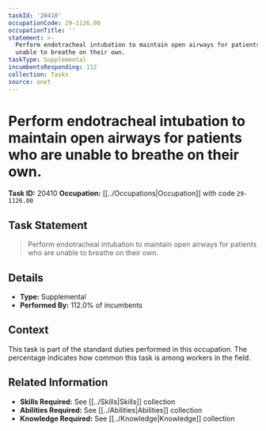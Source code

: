 ```yaml
---
taskId: '20410'
occupationCode: 29-1126.00
occupationTitle: ''
statement: >-
  Perform endotracheal intubation to maintain open airways for patients who are
  unable to breathe on their own.
taskType: Supplemental
incumbentsResponding: 112
collection: Tasks
source: onet
---
```

# Perform endotracheal intubation to maintain open airways for patients who are unable to breathe on their own.

**Task ID:** 20410
**Occupation:** [[../Occupations|Occupation]] with code `29-1126.00`

## Task Statement

> Perform endotracheal intubation to maintain open airways for patients who are unable to breathe on their own.

## Details

- **Type:** Supplemental
- **Performed By:** 112.0% of incumbents

## Context

This task is part of the standard duties performed in this occupation. The percentage indicates how common this task is among workers in the field.

## Related Information

- **Skills Required:** See [[../Skills|Skills]] collection
- **Abilities Required:** See [[../Abilities|Abilities]] collection
- **Knowledge Required:** See [[../Knowledge|Knowledge]] collection
